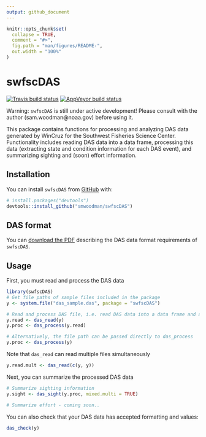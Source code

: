 ```yaml
---
output: github_document
---
```


<!-- README.md is generated from README.Rmd. Please edit that file -->

```r
knitr::opts_chunk$set(
  collapse = TRUE,
  comment = "#>",
  fig.path = "man/figures/README-",
  out.width = "100%"
)
```

# swfscDAS

<!-- badges: start -->
[![Travis build status](https://travis-ci.com/smwoodman/swfscDAS.svg?branch=master)](https://travis-ci.com/smwoodman/swfscDAS)
[![AppVeyor build status](https://ci.appveyor.com/api/projects/status/github/smwoodman/swfscDAS?branch=master&svg=true)](https://ci.appveyor.com/project/smwoodman/swfscDAS)
<!-- badges: end -->

Warning: `swfscDAS` is still under active development! Please consult with the author (sam.woodman@noaa.gov) before using it.

This package contains functions for processing and analyzing DAS data generated by WinCruz for the Southwest Fisheries Science Center. Functionality includes reading DAS data into a data frame, processing this data (extracting state and condition information for each DAS event), and summarizing sighting and (soon) effort information. 

## Installation

You can install `swfscDAS` from [GitHub](https://github.com) with:

``` r
# install.packages("devtools")
devtools::install_github("smwoodman/swfscDAS")
```

## DAS format

You can [download the PDF](https://github.com/smwoodman/swfscDAS/blob/master/inst/DAS_Format.pdf) describing the DAS data format requirements of `swfscDAS`.

## Usage

First, you must read and process the DAS data

```r
library(swfscDAS)
# Get file paths of sample files included in the package
y <- system.file("das_sample.das", package = "swfscDAS")

# Read and process DAS file, i.e. read DAS data into a data frame and add info columns
y.read <- das_read(y)
y.proc <- das_process(y.read)

# Alternatively, the file path can be passed directly to das_process
y.proc <- das_process(y)
```

Note that `das_read` can read multiple files simultaneously

```r
y.read.mult <- das_read(c(y, y))
```

Next, you can summarize the processed DAS data

```r
# Summarize sighting information
y.sight <- das_sight(y.proc, mixed.multi = TRUE)

# Summarize effort - coming soon..
```

You can also check that your DAS data has accepted formatting and values:

```r
das_check(y)
```
